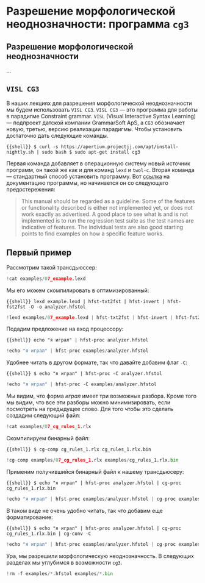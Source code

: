 # Разрешение морфологической неоднозначности: программа `cg3`

## Разрешение морфологической неоднозначности

...

## `VISL CG3`

В наших лекциях для разрешения морфологической неоднозначности мы будем использовать `VISL CG3`. `VISL CG3` --- это программа для работы в парадигме Constraint grammar. `VISL` (Visual Interactive Syntax Learning) --- подпроект датской компании GrammarSoft ApS, а `CG3` обозначает новую, третью, версию реализации парадигмы. Чтобы установить достаточно дать следующие команды.

```{{shell}}
$ curl -s https://apertium.projectjj.com/apt/install-nightly.sh | sudo bash
$ sudo apt-get install cg3
```

Первая команда добавляет в операционную систему новый источник программ, он такой же как и для команд `lexd` и `twol-c`. Вторая команда --- стандартный способ установить программу. Вот [ссылка](https://edu.visl.dk/cg3/chunked/index.html) на документацию программы, но начинается он со следующего предостережения:

>  This manual should be regarded as a guideline. Some of the features or functionality described is either not implemented yet, or does not work exactly as advertised. A good place to see what is and is not implemented is to run the regression test suite as the test names are indicative of features. The individual tests are also good starting points to find examples on how a specific feature works. 

## Первый пример

Рассмотрим такой трансдьюссер:

```python
!cat examples/07_example.lexd
```

Мы его можем скомпилировать в оптимизированный:

```{{shell}}
lexd example.lexd | hfst-txt2fst | hfst-invert | hfst-fst2fst -O -o analyzer.hfstol
```

```python
!lexd examples/07_example.lexd | hfst-txt2fst | hfst-invert | hfst-fst2fst -O -o examples/analyzer.hfstol
```

Подадим предложение на вход процессору:

```{{shell}}
echo "я играл" | hfst-proc analyzer.hfstol
```

```python
!echo "я играл" | hfst-proc examples/analyzer.hfstol
```

Удобнее читать в другом формате, так что давайте добавим флаг `-C`:

```{{shell}}
$ echo "я играл" | hfst-proc -C analyzer.hfstol
```

```python
!echo "я играл" | hfst-proc -C examples/analyzer.hfstol
```

Мы видим, что форма *играл* имеет три возможных разбора. Кроме того мы видим, что все эти разборы можно минимизировать, если посмотреть на предыдущее слово. Для того чтобы это сделать создадим следующий файл:

```python
!cat examples/07_cg_rules_1.rlx
```

Скомпилируем бинарный файл:

```{{shell}}
$ cg-comp cg_rules_1.rlx cg_rules_1.rlx.bin 
```

```python
!cg-comp examples/07_cg_rules_1.rlx examples/cg_rules_1.rlx.bin 
```

Применим получившийся бинарный файл к нашему трансдьюсеру:

```{{shell}}
$ echo "я играл" | hfst-proc analyzer.hfstol | cg-proc cg_rules_1.rlx.bin
```

```python
!echo "я играл" | hfst-proc examples/analyzer.hfstol | cg-proc examples/cg_rules_1.rlx.bin
```

В таком виде не очень удобно читать, так что добавим еще форматирование:

```{{shell}}
$ echo "я играл" | hfst-proc analyzer.hfstol | cg-proc cg_rules_1.rlx.bin | cg-conv -C
```

```python
!echo "я играл" | hfst-proc examples/analyzer.hfstol | cg-proc examples/cg_rules_1.rlx.bin | cg-conv -C
```

Ура, мы разрешили морфологическую неоднозначность. В следующих разделах мы углубимся в возможности `cg3`.

```python
!rm -f examples/*.hfstol examples/*.bin
```
